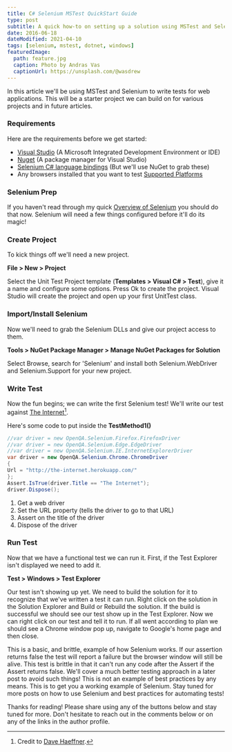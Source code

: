 ```yaml
---
title: C# Selenium MSTest QuickStart Guide
type: post
subtitle: A quick how-to on setting up a solution using MSTest and Selenium!
date: 2016-06-18
dateModified: 2021-04-10
tags: [selenium, mstest, dotnet, windows]
featuredImage:
  path: feature.jpg
  caption: Photo by Andras Vas
  captionUrl: https://unsplash.com/@wasdrew
---
```


In this article we'll be using MSTest and Selenium to write tests for web applications. This will be a starter project we can build on for various projects and in future articles.

### Requirements

Here are the requirements before we get started:

- [Visual Studio](https://www.visualstudio.com/en-us/downloads/download-visual-studio-vs.aspx) (A Microsoft Integrated Development Environment or IDE)
- [Nuget](http://docs.nuget.org/consume/installing-nuget) (A package manager for Visual Studio)
- [Selenium C# language bindings](http://docs.seleniumhq.org/download/) (But we'll use NuGet to grab these)
- Any browsers installed that you want to test [Supported Platforms](http://docs.seleniumhq.org/about/platforms.jsp)

### Selenium Prep

If you haven't read through my quick [Overview of Selenium](/2016/06/25/selenium-overview-setup) you should do that now. Selenium will need a few things configured before it'll do its magic!

### Create Project

To kick things off we'll need a new project.

**File > New > Project**

Select the Unit Test Project template (**Templates > Visual C# > Test**), give it a name and configure some options. Press Ok to create the project. Visual Studio will create the project and open up your first UnitTest class.

### Import/Install Selenium

Now we'll need to grab the Selenium DLLs and give our project access to them.

**Tools > NuGet Package Manager > Manage NuGet Packages for Solution**

Select Browse, search for 'Selenium' and install both Selenium.WebDriver and Selenium.Support for your new project.

### Write Test

Now the fun begins; we can write the first Selenium test!
We'll write our test against [The Internet](http://the-internet.herokuapp.com/)[^theinternet].

[^theinternet]: Credit to [Dave Haeffner](http://davehaeffner.com/).

Here's some code to put inside the **TestMethod1()**

```c#
//var driver = new OpenQA.Selenium.Firefox.FirefoxDriver
//var driver = new OpenQA.Selenium.Edge.EdgeDriver
//var driver = new OpenQA.Selenium.IE.InternetExplorerDriver
var driver = new OpenQA.Selenium.Chrome.ChromeDriver
{
Url = "http://the-internet.herokuapp.com/"
};
Assert.IsTrue(driver.Title == "The Internet");
driver.Dispose();
```

1. Get a web driver
2. Set the URL property (tells the driver to go to that URL)
3. Assert on the title of the driver
4. Dispose of the driver

### Run Test

Now that we have a functional test we can run it. First, if the Test Explorer isn't displayed we need to add it.

**Test > Windows > Test Explorer**

Our test isn't showing up yet. We need to build the solution for it to recognize that we've written a test it can run. Right click on the solution in the Solution Explorer and Build or Rebuild the solution. If the build is successful we should see our test show up in the Test Explorer. Now we can right click on our test and tell it to run. If all went according to plan we should see a Chrome window pop up, navigate to Google's home page and then close.

This is a basic, and brittle, example of how Selenium works. If our assertion returns false the test will report a failure but the browser window will still be alive. This test is brittle in that it can't run any code after the Assert if the Assert returns false. We'll cover a much better testing approach in a later post to avoid such things! This is not an example of best practices by any means. This is to get you a working example of Selenium. Stay tuned for more posts on how to use Selenium and best practices for automating tests!

Thanks for reading! Please share using any of the buttons below and stay tuned for more. Don't hesitate to reach out in the comments below or on any of the links in the author profile.
